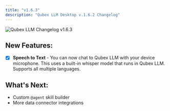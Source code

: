 ```yaml
---
title: "v1.6.3"
description: "Qubex LLM Desktop v.1.6.2 Changelog"
---
```



<Image
  src="/images/product/changelog/header-image.png"
  height={1080}
  width={1920}
  quality={100}
  alt="Qubex LLM Changelog v1.6.3"
/>

## New Features:

- [x] **Speech to Text** - You can now chat to Qubex LLM with your device microphone. This uses a built-in whisper model that runs in Qubex LLM. Supports all multiple languages.

## What's Next:

- Custom `@agent` skill builder
- More data connector integrations
